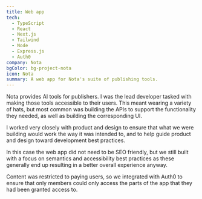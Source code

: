 ```yaml
---
title: Web app
tech:
  - TypeScript
  - React
  - Next.js
  - Tailwind
  - Node
  - Express.js
  - Auth0
company: Nota
bgColor: bg-project-nota
icon: Nota
summary: A web app for Nota's suite of publishing tools.
---
```


Nota provides AI tools for publishers. I was the lead developer tasked with making those tools accessible to their users. This meant wearing a variety of hats, but most common was building the APIs to support the functionality they needed, as well as building the corresponding UI.

I worked very closely with product and design to ensure that what we were building would work the way it was intended to, and to help guide product and design toward development best practices.

In this case the web app did not need to be SEO friendly, but we still built with a focus on semantics and accessibility best practices as these generally end up resulting in a better overall experience anyway.

Content was restricted to paying users, so we integrated with Auth0 to ensure that only members could only access the parts of the app that they had been granted access to.
